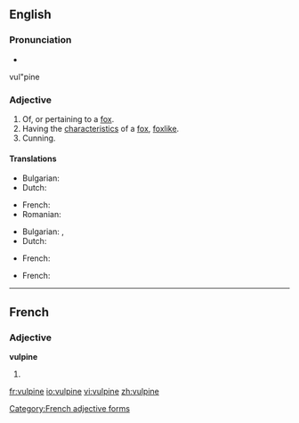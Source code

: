 ==English==

===Pronunciation===
* {{audio|En-us-vulpine.ogg|Audio (US)}}
vul"pine

===Adjective===
{{en-adj}}

# Of, or pertaining to a [[fox]].
# Having the [[characteristic]]s of a [[fox]], [[foxlike]].
# Cunning.

====Translations====
{{trans-top|pertaining to a fox}}
* Bulgarian: {{t|bg|хитър|sc=Cyrl}}
* Dutch: {{t-|nl|geslepen}}
{{trans-mid}}
* French: {{t+|fr|vulpin}}
* Romanian: {{t|ro|şiret}}
{{trans-bottom}}

{{trans-top|foxlike}}
* Bulgarian: {{t|bg}}, {{t|bg|лисича|sc=Cyrl}}
* Dutch: {{t|nl|vosachtig}}
{{trans-mid}}
* French: {{t+|fr|vulpin}}
{{trans-bottom}}

{{trans-top|cunning}}
* French: {{t+|fr|rusé}}
{{trans-mid}}
{{trans-bottom}}

----

==French==

===Adjective===
'''vulpine''' {{f}}

# {{feminine of|[[vulpin #French|vulpin]]|lang=fr}}

[[Category:French adjective forms]]

[[fr:vulpine]]
[[io:vulpine]]
[[vi:vulpine]]
[[zh:vulpine]]